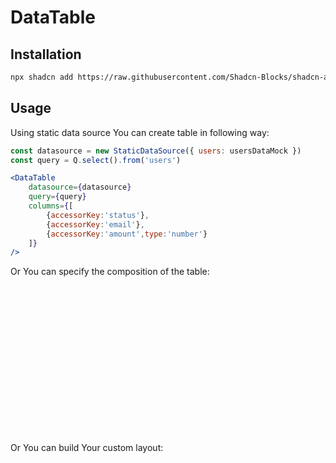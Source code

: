 

<Meta title="Example/DataTable" />

# DataTable

## Installation

```bash
npx shadcn add https://raw.githubusercontent.com/Shadcn-Blocks/shadcn-admin-blocks/refs/heads/main/public/r/DataTable.json
```

## Usage

Using static data source You can create table in following way:

```jsx
const datasource = new StaticDataSource({ users: usersDataMock })
const query = Q.select().from('users')

<DataTable
    datasource={datasource}
    query={query}
    columns={[
        {accessorKey:'status'},
        {accessorKey:'email'},
        {accessorKey:'amount',type:'number'}
    ]}
/>
```

<Canvas of={Stories.Default} />

Or You can specify the composition of the table:

```jsx
const datasource = new StaticDataSource({ users: usersDataMock })
const query = Q.select().from('users')

<DataTable
    datasource={datasource}
    query={query}
    columns={[
        {accessorKey:'status'},
        {accessorKey:'email'},
        {accessorKey:'amount',type:'number'}
    ]}
>
    <DataTableToolbar />
    <DataTableContent />
    <DataTableFooter />
</DataTable>
```

<Canvas of={Stories.WithToolbarAndFooter} />

Or You can build Your custom layout:

```jsx
const datasource = new StaticDataSource({ users: usersDataMock })
const query = Q.select().from('users')

<DataTable
    datasource={datasource}
    query={query}
    columns={[
        {accessorKey:'status'},
        {accessorKey:'email'},
        {accessorKey:'amount',type:'number'}
    ]}
>
    <hr />
    Page Switcher:
    <DataTablePageSwitcher />
    <hr />
    Content:
    <br />
    <DataTableContent />
    <hr />
    Pagination:
    <DataTablePagination />
    <hr />
</DataTable>
```

<Canvas of={Stories.Custom} />
